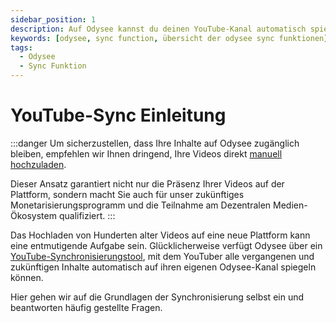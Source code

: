 ---
sidebar_position: 1
description: Auf Odysee kannst du deinen YouTube-Kanal automatisch spiegeln, in diesem Leitfaden wir dir, wie das geht.
keywords: [odysee, sync function, übersicht der odysee sync funktionen]
tags:
  - Odysee
  - Sync Funktion
---

# YouTube-Sync Einleitung

:::danger Um sicherzustellen, dass Ihre Inhalte auf Odysee zugänglich bleiben, empfehlen wir Ihnen dringend, Ihre Videos direkt [manuell hochzuladen](https://help.odysee.tv/de/category-uploading/).

Dieser Ansatz garantiert nicht nur die Präsenz Ihrer Videos auf der Plattform, sondern macht Sie auch für unser zukünftiges Monetarisierungsprogramm und die Teilnahme am Dezentralen Medien-Ökosystem qualifiziert.
:::

Das Hochladen von Hunderten alter Videos auf eine neue Plattform kann eine entmutigende Aufgabe sein. Glücklicherweise verfügt Odysee über ein [YouTube-Synchronisierungstool](https://odysee.com/$/youtube?reset_scroll=youtube&new_channel=true), mit dem YouTuber alle vergangenen und zukünftigen Inhalte automatisch auf ihren eigenen Odysee-Kanal spiegeln können.

Hier gehen wir auf die Grundlagen der Synchronisierung selbst ein und beantworten häufig gestellte Fragen.

<CategoryCards/>
